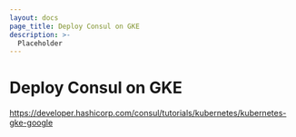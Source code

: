 ```yaml
---
layout: docs
page_title: Deploy Consul on GKE
description: >-
  Placeholder
---
```


# Deploy Consul on GKE

https://developer.hashicorp.com/consul/tutorials/kubernetes/kubernetes-gke-google